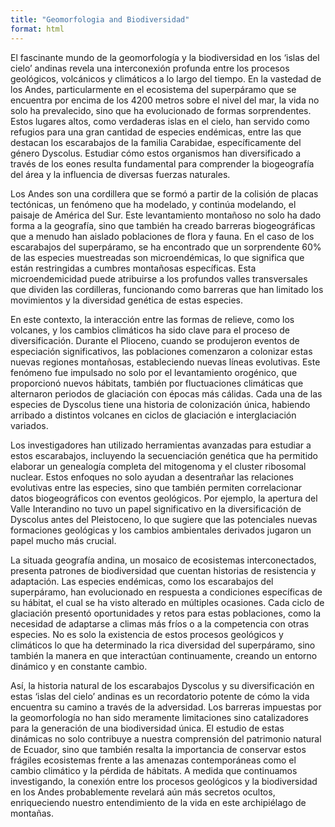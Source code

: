 ```yaml
---
title: "Geomorfologia and Biodiversidad"
format: html
---
```


El fascinante mundo de la geomorfología y la biodiversidad en los ‘islas del cielo’ andinas revela una interconexión profunda entre los procesos geológicos, volcánicos y climáticos a lo largo del tiempo. En la vastedad de los Andes, particularmente en el ecosistema del superpáramo que se encuentra por encima de los 4200 metros sobre el nivel del mar, la vida no solo ha prevalecido, sino que ha evolucionado de formas sorprendentes. Estos lugares altos, como verdaderas islas en el cielo, han servido como refugios para una gran cantidad de especies endémicas, entre las que destacan los escarabajos de la familia Carabidae, específicamente del género Dyscolus. Estudiar cómo estos organismos han diversificado a través de los eones resulta fundamental para comprender la biogeografía del área y la influencia de diversas fuerzas naturales.

Los Andes son una cordillera que se formó a partir de la colisión de placas tectónicas, un fenómeno que ha modelado, y continúa modelando, el paisaje de América del Sur. Este levantamiento montañoso no solo ha dado forma a la geografía, sino que también ha creado barreras biogeográficas que a menudo han aislado poblaciones de flora y fauna. En el caso de los escarabajos del superpáramo, se ha encontrado que un sorprendente 60% de las especies muestreadas son microendémicas, lo que significa que están restringidas a cumbres montañosas específicas. Esta microendemicidad puede atribuirse a los profundos valles transversales que dividen las cordilleras, funcionando como barreras que han limitado los movimientos y la diversidad genética de estas especies.

En este contexto, la interacción entre las formas de relieve, como los volcanes, y los cambios climáticos ha sido clave para el proceso de diversificación. Durante el Plioceno, cuando se produjeron eventos de especiación significativos, las poblaciones comenzaron a colonizar estas nuevas regiones montañosas, estableciendo nuevas líneas evolutivas. Este fenómeno fue impulsado no solo por el levantamiento orogénico, que proporcionó nuevos hábitats, también por fluctuaciones climáticas que alternaron periodos de glaciación con épocas más cálidas. Cada una de las especies de Dyscolus tiene una historia de colonización única, habiendo arribado a distintos volcanes en ciclos de glaciación e interglaciación variados.

Los investigadores han utilizado herramientas avanzadas para estudiar a estos escarabajos, incluyendo la secuenciación genética que ha permitido elaborar un genealogía completa del mitogenoma y el cluster ribosomal nuclear. Estos enfoques no solo ayudan a desentrañar las relaciones evolutivas entre las especies, sino que también permiten correlacionar datos biogeográficos con eventos geológicos. Por ejemplo, la apertura del Valle Interandino no tuvo un papel significativo en la diversificación de Dyscolus antes del Pleistoceno, lo que sugiere que las potenciales nuevas formaciones geológicas y los cambios ambientales derivados jugaron un papel mucho más crucial.

La situada geografía andina, un mosaico de ecosistemas interconectados, presenta patrones de biodiversidad que cuentan historias de resistencia y adaptación. Las especies endémicas, como los escarabajos del superpáramo, han evolucionado en respuesta a condiciones específicas de su hábitat, el cual se ha visto alterado en múltiples ocasiones. Cada ciclo de glaciación presentó oportunidades y retos para estas poblaciones, como la necesidad de adaptarse a climas más fríos o a la competencia con otras especies. No es solo la existencia de estos procesos geológicos y climáticos lo que ha determinado la rica diversidad del superpáramo, sino también la manera en que interactúan continuamente, creando un entorno dinámico y en constante cambio.

Así, la historia natural de los escarabajos Dyscolus y su diversificación en estas 'islas del cielo' andinas es un recordatorio potente de cómo la vida encuentra su camino a través de la adversidad. Los barreras impuestas por la geomorfología no han sido meramente limitaciones sino catalizadores para la generación de una biodiversidad única. El estudio de estas dinámicas no solo contribuye a nuestra comprensión del patrimonio natural de Ecuador, sino que también resalta la importancia de conservar estos frágiles ecosistemas frente a las amenazas contemporáneas como el cambio climático y la pérdida de hábitats. A medida que continuamos investigando, la conexión entre los procesos geológicos y la biodiversidad en los Andes probablemente revelará aún más secretos ocultos, enriqueciendo nuestro entendimiento de la vida en este archipiélago de montañas.
